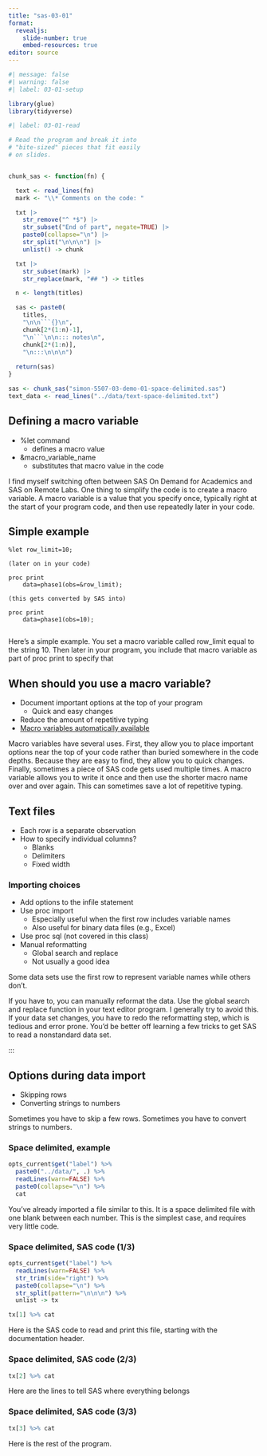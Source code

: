 ```yaml
---
title: "sas-03-01"
format: 
  revealjs:
    slide-number: true
    embed-resources: true
editor: source
---
```


```r
#| message: false
#| warning: false
#| label: 03-01-setup

library(glue)
library(tidyverse)
```

```r
#| label: 03-01-read

# Read the program and break it into 
# "bite-sized" pieces that fit easily
# on slides.


chunk_sas <- function(fn) {

  text <- read_lines(fn)
  mark <- "\\* Comments on the code: "

  txt |>
    str_remove("^ *$") |>
    str_subset("End of part", negate=TRUE) |>
    paste0(collapse="\n") |>
    str_split("\n\n\n") |>
    unlist() -> chunk

  txt |>
    str_subset(mark) |>
    str_replace(mark, "## ") -> titles

  n <- length(titles)

  sas <- paste0(
    titles,
    "\n\n```{}\n",
    chunk[2*(1:n)-1],
    "\n```\n\n::: notes\n",
    chunk[2*(1:n)],
    "\n:::\n\n\n")
  
  return(sas)
}

sas <- chunk_sas("simon-5507-03-demo-01-space-delimited.sas")
text_data <- read_lines("../data/text-space-delimited.txt")
```

## Defining a macro variable

-   %let command
    -   defines a macro value
-   &macro_variable_name
    -   substitutes that macro value in the code

::: notes

I find myself switching often between SAS On
Demand for Academics and SAS on Remote Labs.
One thing to simplify the code is to create a
macro variable. A macro variable is a value
that you specify once, typically right at the
start of your program code, and then use 
repeatedly later in your code.

:::

## Simple example

```{}
%let row_limit=10;

(later on in your code)

proc print
    data=phase1(obs=&row_limit);
    
(this gets converted by SAS into)

proc print
    data=phase1(obs=10);
    
```

::: notes

Here's a simple example. You set a macro variable called row_limit equal to the string 10. Then later in your program, you include that macro variable as part of proc print to specify that 

:::

## When should you use a macro variable?

-   Document important options at the top of your program
    -   Quick and easy changes
-   Reduce the amount of repetitive typing
-   [Macro variables automatically available][ref-sas-nodate]

[ref-sas-nodate]: https://documentation.sas.com/doc/en/pgmsascdc/9.4_3.5/mcrolref/p14ym6slnzfstzn1t9yp5v31ijis.htm

::: notes

Macro variables have several uses. First, they allow you to place important options near the top of your code rather than buried somewhere in the code depths. Because they are easy to find, they allow you to quick changes. Finally, sometimes a piece of SAS code gets used multiple times. A macro variable allows you to write it once and then use the shorter macro name over and over again. This can sometimes save a lot of repetitive typing.

:::

## Text files

-   Each row is a separate observation
-   How to specify individual columns?
    -   Blanks
    -   Delimiters
    -   Fixed width

### Importing choices

-   Add options to the infile statement
-   Use proc import
    -   Especially useful when the first row includes variable names
    -   Also useful for binary data files (e.g., Excel)
-   Use proc sql (not covered in this class)
-   Manual reformatting
    -    Global search and replace
    -    Not usually a good idea
<div class="notes">

Some data sets use the first row to represent variable names while others don't.

If you have to, you can manually reformat the data. Use the global search and replace function in your text editor program. I generally try to avoid this. If your data set changes, you have to redo the reformatting step, which is tedious and error prone. You'd be better off learning a few tricks to get SAS to read a nonstandard data set.

:::

## Options during data import

-   Skipping rows
-   Converting strings to numbers

::: notes

Sometimes you have to skip a few rows. Sometimes you have to convert strings to numbers.

:::

### Space delimited, example

```r
opts_current$get("label") %>%
  paste0("../data/", .) %>%
  readLines(warn=FALSE) %>%
  paste0(collapse="\n") %>%
  cat
```

<div class="notes">

You've already imported a file similar to this. It is a space delimited file with one blank between each number. This is the simplest case, and requires very little code.

</div>

### Space delimited, SAS code (1/3)

```r
opts_current$get("label") %>%
  readLines(warn=FALSE) %>%
  str_trim(side="right") %>%
  paste0(collapse="\n") %>% 
  str_split(pattern="\n\n\n") %>%
  unlist -> tx

tx[1] %>% cat
```

<div class="notes">

Here is the SAS code to read and print this file, starting with the documentation header.

</div>

### Space delimited, SAS code (2/3)

```r
tx[2] %>% cat
```

<div class="notes">

Here are the lines to tell SAS where everything belongs

</div>

### Space delimited, SAS code (3/3)

```r
tx[3] %>% cat
```

<div class="notes">

Here is the rest of the program.

</div>

